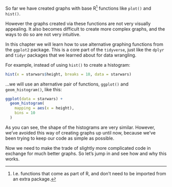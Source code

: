 So far we have created graphs with base R[^baseR] functions like `plot()` and `hist()`.

[^baseR]: I.e. functions that come as part of R, and don't need to be imported from an extra package.

However the graphs created via these functions are not very visually appealing. It also becomes difficult to create more complex graphs, and the ways to do so are not very intuitive.

In this chapter we will learn how to use alternative graphing functions from the `ggplot2` package. This is a core part of the `tidyverse`, just like the `dplyr` and `tidyr` packages that we learned about for data wrangling.

For example, instead of using `hist()` to create a histogram:

```r
hist(x = starwars$height, breaks = 10, data = starwars)
```

...we will use an alternative pair of functions, `ggplot()` and `geom_histogram()`, like this:

```r
ggplot(data = starwars) +
  geom_histogram(
    mapping = aes(x = height),
    bins = 10
  )
```

As you can see, the shape of the histograms are very similar. However, we've avoided this way of creating graphs up until now, because we've been trying to keep our code as simple as possible. 

Now we need to make the trade of slightly more complicated code in exchange for much better graphs. So let's jump in and see how and why this works.
